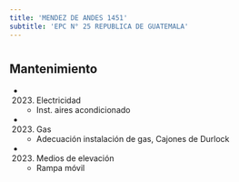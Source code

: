 ```yaml
---
title: 'MENDEZ DE ANDES 1451'
subtitle: 'EPC N° 25 REPUBLICA DE GUATEMALA'
---
```


#


## Mantenimiento

*  (2023) Electricidad 
    + Inst. aires acondicionado

*  (2023) Gas 
    + Adecuación instalación de gas, Cajones de Durlock

*  (2023) Medios de elevación 
    + Rampa móvil



